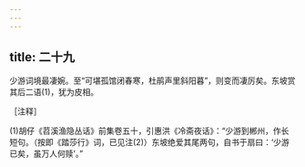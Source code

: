 ```yaml
---
---
---
```

title: 二十九
---




少游词境最凄婉。至“可堪孤馆闭春寒，杜鹃声里斜阳暮”，则变而凄厉矣。东坡赏其后二语(1)，犹为皮相。

［注释］

(1)胡仔《苕溪渔隐丛话》前集卷五十，引惠洪《冷斋夜话》：“少游到郴州，作长短句。（按即《踏莎行》词，已见注(2)）东坡绝爱其尾两句，自书于扇曰：‘少游已矣，虽万人何赎’。”
